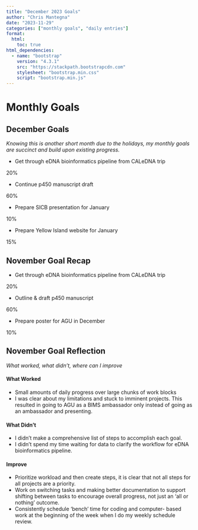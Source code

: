 ```yaml
---
title: "December 2023 Goals"
author: "Chris Mantegna"
date: "2023-11-29"
categories: ["monthly goals", "daily entries"]
format:
  html:
    toc: true
html_dependencies:
  - name: "bootstrap"
    version: "4.3.1"
    src: "https://stackpath.bootstrapcdn.com"
    stylesheet: "bootstrap.min.css"
    script: "bootstrap.min.js"
---
```


# Monthly Goals

## December Goals

*Knowing this is another short month due to the holidays, my monthly
goals are succinct and build upon existing progress.*

-   Get through eDNA bioinformatics pipeline from CALeDNA trip

::: progress
::: {.progress-bar role="progressbar" style="width: 20%;" aria-valuenow="20" aria-valuemin="0" aria-valuemax="100"}
20%
:::
:::

-   Continue p450 manuscript draft

::: progress
::: {.progress-bar role="progressbar" style="width: 60%;" aria-valuenow="60" aria-valuemin="0" aria-valuemax="100"}
60%
:::
:::

-   Prepare SICB presentation for January

::: progress
::: {.progress-bar role="progressbar" style="width: 10%;" aria-valuenow="10" aria-valuemin="0" aria-valuemax="100"}
10%
:::
:::

-   Prepare Yellow Island website for January

::: progress
::: {.progress-bar role="progressbar" style="width: 15%;" aria-valuenow="15" aria-valuemin="0" aria-valuemax="100"}
15%
:::
:::

## November Goal Recap

-   Get through eDNA bioinformatics pipeline from CALeDNA trip

::: progress
::: {.progress-bar role="progressbar" style="width: 20%;" aria-valuenow="20" aria-valuemin="0" aria-valuemax="100"}
20%
:::
:::

-   Outline & draft p450 manuscript

::: progress
::: {.progress-bar role="progressbar" style="width: 60%;" aria-valuenow="60" aria-valuemin="0" aria-valuemax="100"}
60%
:::
:::

-   Prepare poster for AGU in December

::: progress
::: {.progress-bar role="progressbar" style="width: 10%;" aria-valuenow="10" aria-valuemin="0" aria-valuemax="100"}
10%
:::
:::

## November Goal Reflection

*What worked, what didn't, where can I improve*

#### What Worked

-   Small amounts of daily progress over large chunks of work blocks
-   I was clear about my limitations and stuck to imminent projects.
    This resulted in going to AGU as a BIMS ambassador only instead of
    going as an ambassador and presenting.

#### What Didn't

-   I didn't make a comprehensive list of steps to accomplish each goal.
-   I didn't spend my time waiting for data to clarify the workflow for
    eDNA bioinformatics pipeline.

#### Improve

-   Prioritize workload and then create steps, it is clear that not all
    steps for all projects are a priority.
-   Work on switching tasks and making better documentation to support
    shifting between tasks to encourage overall progress, not just an
    'all or nothing' outcome.
-   Consistently schedule 'bench' time for coding and computer- based
    work at the beginning of the week when I do my weekly schedule
    review.
